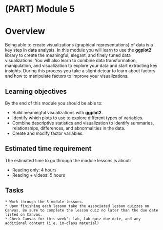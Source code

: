 # (PART) Module 5 {-}

# Overview

Being able to create visualizations (graphical representations) of data is a key step in data analysis. In this module you will learn to use the **ggplot2** library to create the meaningful, elegant, and finely tuned data visualizations. You will also learn to combine data transformation, manipulation, and visualization to explore your data and start extracting key insights. During this process you take a slight detour to learn about factors and how to manipulate factors to improve your visualizations.

## Learning objectives

By the end of this module you should be able to:

- Build meaningful visualizations with **ggplot2**.
- Identify which plots to use to explore different types of variables.
- Combine descriptive statistics and visualization to identify summaries, relationships, differences, and abnormalities in the data. 
- Create and modify factor variables.

## Estimated time requirement

The estimated time to go through the module lessons is about:

* Reading only: 4 hours
* Reading + videos: 5 hours

## Tasks

```block
* Work through the 3 module lessons.
* Upon finishing each lesson take the associated lesson quizzes on Canvas. Be sure to complete the lesson quiz no later than the due date listed on Canvas.
* Check Canvas for this week's lab, lab quiz due date, and any additional content (i.e. in-class material)
```
